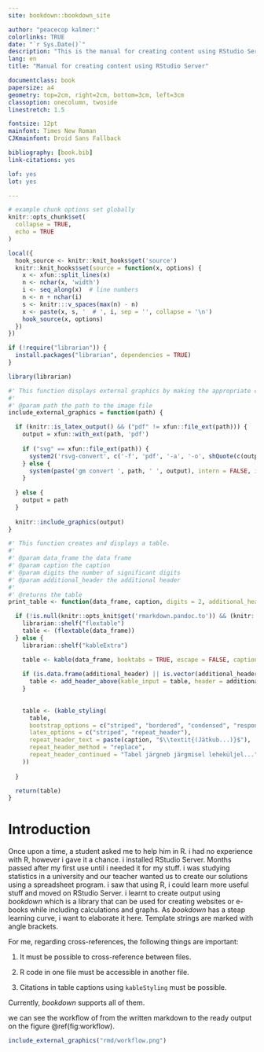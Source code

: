 ```yaml
--- 
site: bookdown::bookdown_site

author: "peacecop kalmer:"
colorlinks: TRUE
date: "`r Sys.Date()`"
description: "This is the manual for creating content using RStudio Server."
lang: en
title: "Manual for creating content using RStudio Server"

documentclass: book
papersize: a4
geometry: top=2cm, right=2cm, bottom=3cm, left=3cm
classoption: onecolumn, twoside
linestretch: 1.5

fontsize: 12pt
mainfont: Times New Roman
CJKmainfont: Droid Sans Fallback

bibliography: [book.bib]
link-citations: yes

lof: yes
lot: yes

---
```


```r
# example chunk options set globally
knitr::opts_chunk$set(
  collapse = TRUE,
  echo = TRUE
)

local({
  hook_source <- knitr::knit_hooks$get('source')
  knitr::knit_hooks$set(source = function(x, options) {
    x <- xfun::split_lines(x)
    n <- nchar(x, 'width')
    i <- seq_along(x)  # line numbers
    n <- n + nchar(i)
    s <- knitr:::v_spaces(max(n) - n)
    x <- paste(x, s, '  # ', i, sep = '', collapse = '\n')
    hook_source(x, options)
  })
})

if (!require("librarian")) {
  install.packages("librarian", dependencies = TRUE)
}

library(librarian)

#' This function displays external graphics by making the appropriate conversion aforehead.
#' 
#' @param path the path to the image file
include_external_graphics = function(path) {

  if (knitr::is_latex_output() && ("pdf" != xfun::file_ext(path))) {
    output = xfun::with_ext(path, 'pdf')
    
    if ("svg" == xfun::file_ext(path)) {
      system2('rsvg-convert', c('-f', 'pdf', '-a', '-o', shQuote(c(output, path))))
    } else {
      system(paste('gm convert ', path, ' ', output), intern = FALSE, ignore.stdout = FALSE, ignore.stderr = FALSE, wait = TRUE)
    }
    
  } else {
    output = path
  }
  
  knitr::include_graphics(output)
}

#' This function creates and displays a table.
#' 
#' @param data_frame the data frame
#' @param caption the caption
#' @param digits the number of significant digits
#' @param additional_header the additional header
#' 
#' @returns the table
print_table <- function(data_frame, caption, digits = 2, additional_header = "") {

  if (!is.null(knitr::opts_knit$get('rmarkdown.pandoc.to')) && (knitr::opts_knit$get('rmarkdown.pandoc.to') == "docx")) {
    librarian::shelf("flextable")
    table <- (flextable(data_frame))
  } else {
    librarian::shelf("kableExtra")

    table <- kable(data_frame, booktabs = TRUE, escape = FALSE, caption = caption, digits = digits, longtable = TRUE)
    
    if (is.data.frame(additional_header) || is.vector(additional_header)) {
      table <- add_header_above(kable_input = table, header = additional_header, escape = FALSE)
    }
    
    
    table <- (kable_styling(
      table,
      bootstrap_options = c("striped", "bordered", "condensed", "responsive", "hover"),
      latex_options = c("striped", "repeat_header"),
      repeat_header_text = paste(caption, "$\\textit{(Jätkub...)}$"),
      repeat_header_method = "replace",
      repeat_header_continued = "Tabel järgneb järgmisel leheküljel..."
    ))
    
  } 

  return(table)
}

```

```{=tex}
\sisetup{inter-unit-product = \ensuremath { { } \times { } } }
```

# Introduction

Once upon a time, a student asked me to help him in R. i had no experience with R, however i gave it a chance. i installed RStudio Server. Months passed after my first use until i needed it for my stuff. i was studying statistics in a university and our teacher wanted us to create our solutions using a spreadsheet program. i saw that using R, i could learn more useful stuff and moved on RStudio Server. i learnt to create output using *bookdown* which is a library that can be used for creating websites or e-books while including calculations and graphs. As *bookdown* has a steap learning curve, i want to elaborate it here. Template strings are marked with angle brackets.

For me, regarding cross-references, the following things are important:

1. It must be possible to cross-reference between files.

2. R code in one file must be accessible in another file.

3. Citations in table captions using `kableStyling` must be possible.

Currently, *bookdown* supports all of them.

we can see the workflow of from the written markdown to the ready output on the figure \@ref(fig:workflow).

```r
include_external_graphics("rmd/workflow.png")

```
